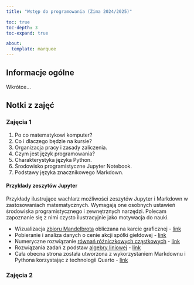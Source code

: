 ```yaml
---
title: "Wstęp do programowania (Zima 2024/2025)"

toc: true
toc-depth: 3
toc-expand: true

about:
  template: marquee
---
```


## Informacje ogólne

Wkrótce...

## Notki z zajęć

### Zajęcia 1

1. Po co matematykowi komputer?
2. Co i dlaczego będzie na kursie?
3. Organizacja pracy i zasady zaliczenia.
4. Czym jest język programowania?
5. Charakterystyka języka Python.
6. Środowisko programistyczne Jupyter Notebook.
7. Podstawy języka znacznikowego Markdown.

#### Przykłady zeszytów Jupyter

Przykłady ilustrujące wachlarz możliwości zeszytów Jupyter i Markdown w zastosowaniach matematycznych.
Wymagają one osobnych ustawień środowiska programistycznego i zewnętrznych narzędzi.
Polecam zapoznanie się z nimi czysto ilustracyjnie jako motywacja do nauki.

- Wizualizacja [zbioru Mandelbrota](https://www.wikiwand.com/pl/articles/Zbi%C3%B3r_Mandelbrota) obliczana na karcie graficznej - [link](https://github.com/bwrob/bwrob.github.io/tree/main/pages/notebooks/mandebrot.ipynb)
- Pobieranie i analiza danych o cenie akcji spółki giełdowej - [link](https://github.com/bwrob/bwrob.github.io/tree/main/pages/notebooks/cd_projekt_red.ipynb)
- Numeryczne rozwiązanie [równań różniczkowych cząstkowych](https://www.wikiwand.com/pl/articles/R%C3%B3wnanie_r%C3%B3%C5%BCniczkowe_cz%C4%85stkowe) - [link](https://github.com/jorgensd/dolfinx-tutorial/blob/main/chapter1/fundamentals_code.ipynb)
- Rozwiązania zadań z podstaw [algebry liniowej](https://www.wikiwand.com/pl/articles/Algebra_liniowa) - [link](https://github.com/weijie-chen/Linear-Algebra-With-Python/blob/master/notebooks/Chapter%201%20-%20Linear%20Equation%20System.ipynb)
- Cała obecna strona została utworzona z wykorzystaniem Markdownu i Pythona korzystając z technologii Quarto - [link](https://quarto.org/)

### Zajęcia 2
